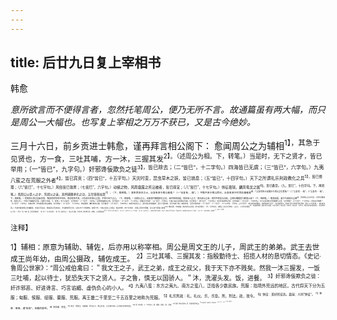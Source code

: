 ```yaml
---
---
---
```

title: 后廿九日复上宰相书
---



韩愈

*意所欲言而不便得言者，忽然托笔周公，便乃无所不言。故通篇虽有两大幅，而只是周公一大幅也。也写复上宰相之万万不获已，又是古今绝妙。*

三月十六日，前乡贡进士韩愈，谨再拜言相公阁下：
愈闻周公之为辅相<sup>1】，其急于见贤也，方一食，三吐其哺，方一沐，三握其发<sup>2】。（述周公为相。下，转笔。）当是时，无下之贤才，皆已举用；（一“皆已”，九字句。）奸邪谗佞欺负之徒<sup>3】，皆已除去；（二“皆巳”，十二字句。）四海皆已无虞；（三“皆已”，六字句。）九夷八蛮之在荒服之外者<sup>4】，皆已宾贡；（四“皆巳”，十五字句。）天灾时变，昆虫草木之妖，皆已销息；（五“皆已”，十四字句。）天下之所谓礼乐刑政教化之具<sup>5】，皆已修理；（六“皆已”，十七字句。）风俗皆已敦厚；（七皆巳”，六字句。）动植之物，风雨霜露之所沾被者，皆已得宜；（八“皆巳”，十七字句。）休征嘉瑞，麟凤龟龙之属<sup>6】，皆已备至。（九，皆巳”，十四字句。下，再转笔。）而周公以圣人之才，凭叔父之亲，其所辅理承化之功，又尽章章如是<sup>7】；（下，再转笔。）其所求进见之士，岂复有贤于周公者哉？（一“岂复有.....哉”。）不惟不贤于周公而已，岂复有贤于时百执事者哉<sup>8】？岂复有所计议能补于周公之化者哉？（二“岂复有·····哉”、三“岂复有·····哉”。下，再转笔。）然而周公求之如此其急，惟恐耳目有所不闻见，思虑有所不及，以负成王托周公之意，不得于天下之心。（下，再转笔。）如周公之心，设使其时辅理承化之功，未尽章章如是，而非圣人之才，而无叔父之亲，则将不暇食与沐矣，岂特吐哺握发为勤而止哉？（下，再转笔。）维其如是，故于今颂成王之德<sup>9】，而称周公之功不衰。（凡费无数转笔，说周公半。）
今阁下为辅相亦近耳。（述阁下为相。下，转笔。）天下之贤才，岂尽举用？（一“岂尽”，九字句。）奸邪谗佞欺负之徒，岂尽除去？（二“岂尽”，十二字句。）四海岂尽无虞？（三“岂尽”，六字句。）九夷八蛮之在荒服之外者，岂尽宾贡？（四“岂尽”，十五字句。）天灾时变草木之妖，岂尽销息？（五“岂尽”，十四字句。）天下之所谓礼乐刑政教化之具，岂尽修理？（六“岂尽”，十七字句。）风俗岂尽敦厚？（七“岂尽”，六字句。）动植之物，风雨霜露之所沾被者，岂尽得宜？（八“岂尽”，十七字句。）休征嘉瑞，麟凤龟龙之属，岂尽备至？（九“岂尽”，十四字句。）其所求进见之士，虽不足以希望盛德，至比于百执事，岂尽出其下哉？其所称说，岂尽无所补哉？（十“岂尽”、十一“岂尽”，二十七字句、十字句。上九“岂尽”，皆与前句字整对，独添此两“岂尽”，句与前异也。此两“岂尽”亦非分外添出，即上三“岂复有······哉”变文耳。）今虽不能如周公吐哺握发，亦宜引而进之，察其所以而去就之，不宜默默而已也。（此又不十分用转笔。说阁下毕。下始入自复上书意。）愈之待命，四十余日矣，书再上而志不得通，足三及门而阍人辞焉<sup>10】。惟其昏愚，不知逃遁，故复有周公之说焉，阁下其亦察之！（毕。下另作余文，自解复上书之无可奈何。）
古之士，三月不仕则相吊<sup>11】，故出疆必载质1；然所以重于自进者，以其于周不可，则去之鲁，于鲁不可，则去之齐，于齐不可，则去之宋之郑之秦之楚也。（犹言故不必复上书也。）今天下一君，四海一国，舍乎此则夷狄矣，（妙，妙！）去父母之邦矣，（妙，妙。安得不复上！）故士之行道者，不得于朝，则山林而已矣。山林者，士之所独善自养<sup>13】3，而不忧天下者之所能安也；（妙，妙！）如有忧天下之心，则不能矣。（妙，妙。又安得不复上！）故愈每自进而不知愧焉，书亟上1，足数及门而不知止焉。宁独如此而已，惴惴焉惟不得出大贤之门下是惧，（又另一句。）亦惟少垂察焉。渎冒威尊<sup>15】，惶恐无已！
愈再拜。

<sup>注释】

<sup>1】辅相：原意为辅助、辅佐，后亦用以称宰相。周公是周文王的儿子，周武王的弟弟。武王去世成王尚年幼，由周公摄政，辅佐成王。
<sup>2】三吐其哺、三握其发：指殷勤待士、招揽人材的恳切情态。《史记·鲁周公世家》：“周公戒伯禽曰：＂我文王之子，武王之弟，成王之叔父，我于天下亦不贱矣。然我一沐三握发，一饭三吐哺，起以待士，犹恐失天下之贤人。子之鲁，慎无以国骄人。＂沐，洗濯头发。饭，进餐。
<sup>3】奸邪谗佞欺负之徒：奸诈邪恶、好进谗言、巧言谄媚、虚伪负心的小人。
<sup>4】九夷八蛮：东方之夷九、南方之蛮八，泛指各少数民族。荒服：指境外荒远的地区。古代将天下分为五服；甸服、侯服、绥服、要服、荒服。离王畿二千里至二千五百里之地称为荒服。
<sup>5】礼乐刑政：礼，礼仪。乐，乐章。刑，刑法。政，玫令。
<sup>6】休征：美好的征兆。嘉瑞：义同“休征”。
<sup>7】章章：章章，通“彰彰”，显著的意思。
<sup>8】百执事：百官。
<sup>9】成王：周成王，名姬诵，武王之子，周公之侄，公元前1063—公元前1025年在位。
<sup>10】周（hūn昏）人：守门的人。辞：推辞、拒绝。1吊：吊慰。
<sup>12】出疆：到其它国家去。质：见面时所送的礼品。
<sup>13】独善自养：独善其身、明哲保身。
<sup>14】亟（qì器）：屡。
<sup>15】渎習：亵渎冒犯。